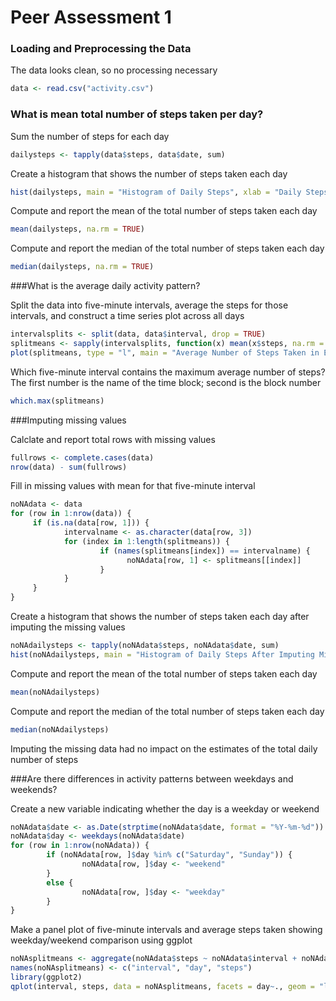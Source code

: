 Peer Assessment 1
=================

### Loading and Preprocessing the Data

The data looks clean, so no processing necessary

```r
data <- read.csv("activity.csv")
```
### What is mean total number of steps taken per day?

Sum the number of steps for each day

```r
dailysteps <- tapply(data$steps, data$date, sum)
```
Create a histogram that shows the number of steps taken each day

```r
hist(dailysteps, main = "Histogram of Daily Steps", xlab = "Daily Steps")
```

Compute and report the mean of the total number of steps taken each day

```r
mean(dailysteps, na.rm = TRUE)
```
Compute and report the median of the total number of steps taken each day

```r
median(dailysteps, na.rm = TRUE)
```
###What is the average daily activity pattern?

Split the data into five-minute intervals, average the steps for those intervals,
and construct a time series plot across all days

```r
intervalsplits <- split(data, data$interval, drop = TRUE)
splitmeans <- sapply(intervalsplits, function(x) mean(x$steps, na.rm = TRUE))
plot(splitmeans, type = "l", main = "Average Number of Steps Taken in Each Five-Minute Block", xlab = "Five-Minute Block Number", ylab = "Average Steps")
```

Which five-minute interval contains the maximum average number of steps?  
The first number is the name of the time block; second is the block number

```r
which.max(splitmeans)
```

###Imputing missing values

Calclate and report total rows with missing values

```r
fullrows <- complete.cases(data)
nrow(data) - sum(fullrows)
```

Fill in missing values with mean for that five-minute interval

```r
noNAdata <- data
for (row in 1:nrow(data)) {
     if (is.na(data[row, 1])) {
            intervalname <- as.character(data[row, 3])
            for (index in 1:length(splitmeans)) {
                    if (names(splitmeans[index]) == intervalname) {
                          noNAdata[row, 1] <- splitmeans[[index]]  
                    }
            }
     }   
}
```
Create a histogram that shows the number of steps taken each day after imputing the missing values

```r
noNAdailysteps <- tapply(noNAdata$steps, noNAdata$date, sum)
hist(noNAdailysteps, main = "Histogram of Daily Steps After Imputing Missing Values", xlab = "Daily Steps")
```

Compute and report the mean of the total number of steps taken each day

```r
mean(noNAdailysteps)
```
Compute and report the median of the total number of steps taken each day

```r
median(noNAdailysteps)
```

Imputing the missing data had no impact on the estimates of the total daily number of steps

###Are there differences in activity patterns between weekdays and weekends?  

Create a new variable indicating whether the day is a weekday or weekend

```r
noNAdata$date <- as.Date(strptime(noNAdata$date, format = "%Y-%m-%d"))
noNAdata$day <- weekdays(noNAdata$date)
for (row in 1:nrow(noNAdata)) {
        if (noNAdata[row, ]$day %in% c("Saturday", "Sunday")) {
                noNAdata[row, ]$day <- "weekend"
        }
        else {
                noNAdata[row, ]$day <- "weekday"     
        }
}
```

Make a panel plot of five-minute intervals and average steps taken showing weekday/weekend comparison using ggplot

```r
noNAsplitmeans <- aggregate(noNAdata$steps ~ noNAdata$interval + noNAdata$day, noNAdata, mean)
names(noNAsplitmeans) <- c("interval", "day", "steps")
library(ggplot2)
qplot(interval, steps, data = noNAsplitmeans, facets = day~., geom = "line", main = "Weekday/Weekend Comparison")
```
